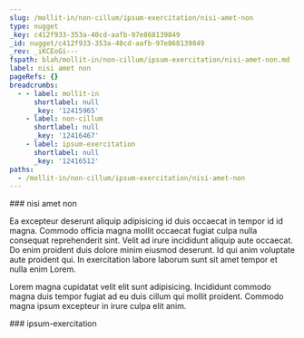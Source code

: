```yaml
---
slug: /mollit-in/non-cillum/ipsum-exercitation/nisi-amet-non
type: nugget
_key: c412f933-353a-40cd-aafb-97e868139849
_id: nugget/c412f933-353a-40cd-aafb-97e868139849
_rev: _iKCEoGi---
fspath: blah/mollit-in/non-cillum/ipsum-exercitation/nisi-amet-non.md
label: nisi amet non
pageRefs: {}
breadcrumbs:
  - - label: mollit-in
      shortlabel: null
      _key: '12415965'
    - label: non-cillum
      shortlabel: null
      _key: '12416467'
    - label: ipsum-exercitation
      shortlabel: null
      _key: '12416512'
paths:
  - /mollit-in/non-cillum/ipsum-exercitation/nisi-amet-non
---
```


<NuggetArea>
<Nugget slug="/mollit-in/non-cillum/ipsum-exercitation/nisi-amet-non" type="nugget" _key="c412f933-353a-40cd-aafb-97e868139849" _id="nugget/c412f933-353a-40cd-aafb-97e868139849" _rev="_iKCEoGi---" fspath="blah/mollit-in/non-cillum/ipsum-exercitation/nisi-amet-non.md" label="nisi amet non" paths="/mollit-in/non-cillum/ipsum-exercitation/nisi-amet-non">
<NuggetBody>
### nisi amet non

Ea excepteur deserunt aliquip adipisicing id duis occaecat in tempor id id magna. Commodo officia magna mollit occaecat fugiat culpa nulla consequat reprehenderit sint. Velit ad irure incididunt aliquip aute occaecat. Do enim proident duis dolore minim eiusmod deserunt. Id qui anim voluptate aute proident qui. In exercitation labore laborum sunt sit amet tempor et nulla enim Lorem.

Lorem magna cupidatat velit elit sunt adipisicing. Incididunt commodo magna duis tempor fugiat ad eu duis cillum qui mollit proident. Commodo magna ipsum excepteur in irure culpa elit anim.

</NuggetBody>
<Breadcrumbs>
<Crumbs>
<Crumb _key="12415965" label="mollit-in" /><Crumb _key="12416467" label="non-cillum" /><Crumb _key="12416512" label="ipsum-exercitation" />
</Crumbs>
</Breadcrumbs>
</Nugget>

<NuggetsInbound>
</NuggetsInbound>
<NuggetsOutbound>
</NuggetsOutbound>
</NuggetArea>
<PassagesInbound>
<Passage direction="inbound" type="passage" _key="12416512" _id="passage/12416512" _rev="_iKCEoGa--_" label="ipsum-exercitation" passage="ipsum-exercitation" fspath="blah/mollit-in/non-cillum/ipsum-exercitation" paths="/mollit-in/non-cillum/ipsum-exercitation" slug="/mollit-in/non-cillum/ipsum-exercitation">
<NuggetBody>
### ipsum-exercitation

</NuggetBody>
<Breadcrumbs>
<Crumbs>
<Crumb _key="12415965" label="mollit-in" /><Crumb _key="12416467" label="non-cillum" />
</Crumbs>
</Breadcrumbs>
</Passage>

</PassagesInbound>
<PassagesOutbound>
</PassagesOutbound>